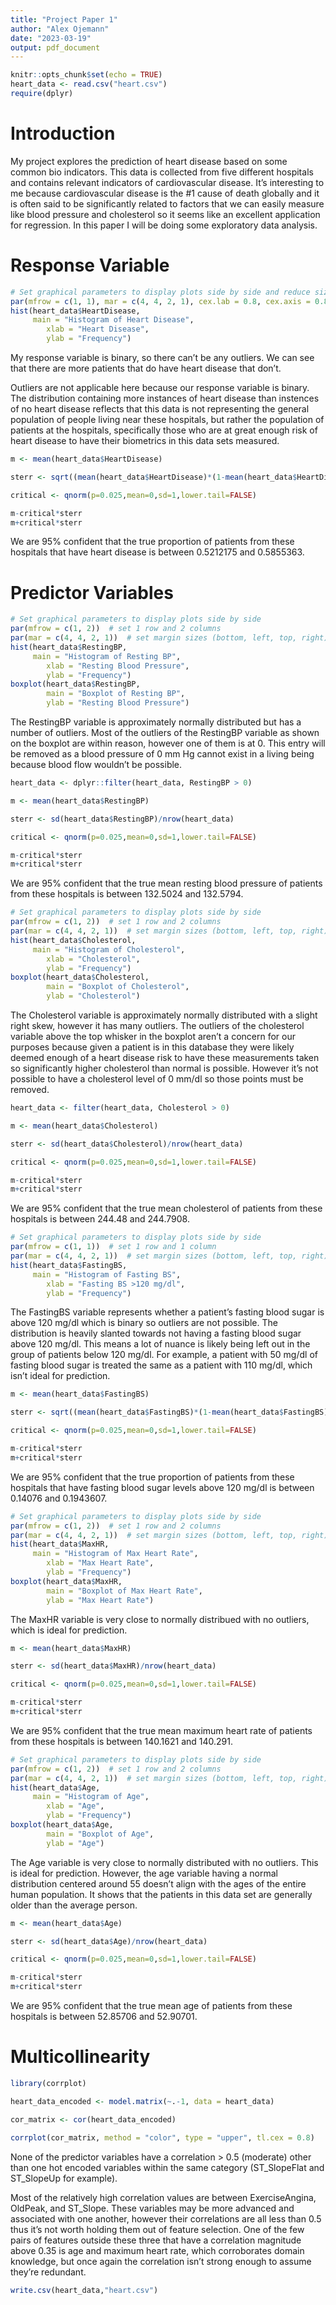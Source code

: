```yaml
---
title: "Project Paper 1"
author: "Alex Ojemann"
date: "2023-03-19"
output: pdf_document
---
```


```r
knitr::opts_chunk$set(echo = TRUE)
heart_data <- read.csv("heart.csv")
require(dplyr)
```

# Introduction

My project explores the prediction of heart disease based on some common bio indicators. This data is collected from five different hospitals and contains relevant indicators of cardiovascular disease. It’s interesting to me because cardiovascular disease is the #1 cause of death globally and it is often said to be significantly related to factors that we can easily measure like blood pressure and cholesterol so it seems like an excellent application for regression. In this paper I will be doing some exploratory data analysis.

# Response Variable

```r
# Set graphical parameters to display plots side by side and reduce size
par(mfrow = c(1, 1), mar = c(4, 4, 2, 1), cex.lab = 0.8, cex.axis = 0.8)
hist(heart_data$HeartDisease,
     main = "Histogram of Heart Disease", 
        xlab = "Heart Disease", 
        ylab = "Frequency")
```

My response variable is binary, so there can't be any outliers. We can see that there are more patients that do have heart disease that don't.

Outliers are not applicable here because our response variable is binary. The distribution containing more instances of heart disease than instences of no heart disease reflects that this data is not representing the general population of people living near these hospitals, but rather the population of patients at the hospitals, specifically those who are at great enough risk of heart disease to have their biometrics in this data sets measured.

```r
m <- mean(heart_data$HeartDisease)

sterr <- sqrt((mean(heart_data$HeartDisease)*(1-mean(heart_data$HeartDisease)))/nrow(heart_data))

critical <- qnorm(p=0.025,mean=0,sd=1,lower.tail=FALSE)

m-critical*sterr
m+critical*sterr
```

We are 95% confident that the true proportion of patients from these hospitals that have heart disease is between 0.5212175 and 0.5855363.


# Predictor Variables

```r
# Set graphical parameters to display plots side by side
par(mfrow = c(1, 2))  # set 1 row and 2 columns
par(mar = c(4, 4, 2, 1))  # set margin sizes (bottom, left, top, right)
hist(heart_data$RestingBP,
     main = "Histogram of Resting BP", 
        xlab = "Resting Blood Pressure", 
        ylab = "Frequency")
boxplot(heart_data$RestingBP,
        main = "Boxplot of Resting BP", 
        ylab = "Resting Blood Pressure")
```


The RestingBP variable is approximately normally distributed but has a number of outliers. Most of the outliers of the RestingBP variable as shown on the boxplot are within reason, however one of them is at 0. This entry will be removed as a blood pressure of 0 mm Hg cannot exist in a living being because blood flow wouldn't be possible.


```r
heart_data <- dplyr::filter(heart_data, RestingBP > 0)
```

```r
m <- mean(heart_data$RestingBP)

sterr <- sd(heart_data$RestingBP)/nrow(heart_data)

critical <- qnorm(p=0.025,mean=0,sd=1,lower.tail=FALSE)

m-critical*sterr
m+critical*sterr
```

We are 95% confident that the true mean resting blood pressure of patients from these hospitals is between 132.5024 and 132.5794.

```r
# Set graphical parameters to display plots side by side
par(mfrow = c(1, 2))  # set 1 row and 2 columns
par(mar = c(4, 4, 2, 1))  # set margin sizes (bottom, left, top, right)
hist(heart_data$Cholesterol,
     main = "Histogram of Cholesterol", 
        xlab = "Cholesterol", 
        ylab = "Frequency")
boxplot(heart_data$Cholesterol,
        main = "Boxplot of Cholesterol", 
        ylab = "Cholesterol")
```

The Cholesterol variable is approximately normally distributed with a slight right skew, however it has many outliers. The outliers of the cholesterol variable above the top whisker in the boxplot aren't a concern for our purposes because given a patient is in this database they were likely deemed enough of a heart disease risk to have these measurements taken so significantly higher cholesterol than normal is possible. However it's not possible to have a cholesterol level of 0 mm/dl so those points must be removed.

```r
heart_data <- filter(heart_data, Cholesterol > 0)
```

```r
m <- mean(heart_data$Cholesterol)

sterr <- sd(heart_data$Cholesterol)/nrow(heart_data)

critical <- qnorm(p=0.025,mean=0,sd=1,lower.tail=FALSE)

m-critical*sterr
m+critical*sterr
```

We are 95% confident that the true mean cholesterol of patients from these hospitals is between 244.48 and 244.7908.

```r
# Set graphical parameters to display plots side by side
par(mfrow = c(1, 1))  # set 1 row and 1 column
par(mar = c(4, 4, 2, 1))  # set margin sizes (bottom, left, top, right)
hist(heart_data$FastingBS,
     main = "Histogram of Fasting BS", 
        xlab = "Fasting BS >120 mg/dl", 
        ylab = "Frequency")
```

The FastingBS variable represents whether a patient's fasting blood sugar is above 120 mg/dl which is binary so outliers are not possible. The distribution is heavily slanted towards not having a fasting blood sugar above 120 mg/dl. This means a lot of nuance is likely being left out in the group of patients below 120 mg/dl. For example, a patient with 50 mg/dl of fasting blood sugar is treated the same as a patient with 110 mg/dl, which isn't ideal for prediction.

```r
m <- mean(heart_data$FastingBS)

sterr <- sqrt((mean(heart_data$FastingBS)*(1-mean(heart_data$FastingBS)))/nrow(heart_data))

critical <- qnorm(p=0.025,mean=0,sd=1,lower.tail=FALSE)

m-critical*sterr
m+critical*sterr
```

We are 95% confident that the true proportion of patients from these hospitals that have fasting blood sugar levels above 120 mg/dl is between 0.14076 and 0.1943607.

```r
# Set graphical parameters to display plots side by side
par(mfrow = c(1, 2))  # set 1 row and 2 columns
par(mar = c(4, 4, 2, 1))  # set margin sizes (bottom, left, top, right)
hist(heart_data$MaxHR,
     main = "Histogram of Max Heart Rate", 
        xlab = "Max Heart Rate", 
        ylab = "Frequency")
boxplot(heart_data$MaxHR,
        main = "Boxplot of Max Heart Rate", 
        ylab = "Max Heart Rate")
```

The MaxHR variable is very close to normally distribued with no outliers, which is ideal for prediction.

```r
m <- mean(heart_data$MaxHR)

sterr <- sd(heart_data$MaxHR)/nrow(heart_data)

critical <- qnorm(p=0.025,mean=0,sd=1,lower.tail=FALSE)

m-critical*sterr
m+critical*sterr
```

We are 95% confident that the true mean maximum heart rate of patients from these hospitals is between 140.1621 and 140.291.

```r
# Set graphical parameters to display plots side by side
par(mfrow = c(1, 2))  # set 1 row and 2 columns
par(mar = c(4, 4, 2, 1))  # set margin sizes (bottom, left, top, right)
hist(heart_data$Age,
     main = "Histogram of Age", 
        xlab = "Age", 
        ylab = "Frequency")
boxplot(heart_data$Age,
        main = "Boxplot of Age", 
        ylab = "Age")
```

The Age variable is very close to normally distributed with no outliers. This is ideal for prediction. However, the age variable having a normal distribution centered around 55 doesn't align with the ages of the entire human population. It shows that the patients in this data set are generally older than the average person.

```r
m <- mean(heart_data$Age)

sterr <- sd(heart_data$Age)/nrow(heart_data)

critical <- qnorm(p=0.025,mean=0,sd=1,lower.tail=FALSE)

m-critical*sterr
m+critical*sterr
```

We are 95% confident that the true mean age of patients from these hospitals is between 52.85706 and 52.90701.

# Multicollinearity

```r
library(corrplot)

heart_data_encoded <- model.matrix(~.-1, data = heart_data)

cor_matrix <- cor(heart_data_encoded)

corrplot(cor_matrix, method = "color", type = "upper", tl.cex = 0.8)
```
None of the predictor variables have a correlation > 0.5 (moderate) other than one hot encoded variables within the same category (ST_SlopeFlat and ST_SlopeUp for example).

Most of the relatively high correlation values are between ExerciseAngina, OldPeak, and ST_Slope. These variables may be more advanced and associated with one another, however their correlations are all less than 0.5 thus it's not worth holding them out of feature selection. One of the few pairs of features outside these three that have a correlation magnitude above 0.35 is age and maximum heart rate, which corroborates domain knowledge, but once again the correlation isn't strong enough to assume they're redundant.

```r
write.csv(heart_data,"heart.csv")
```

